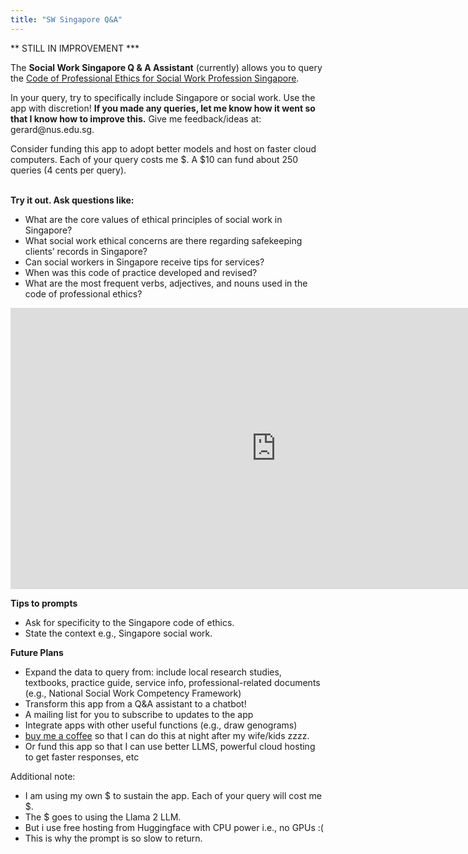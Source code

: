 ```yaml
---
title: "SW Singapore Q&A"
---
```


\*\* STILL IN IMPROVEMENT \*\*\*

The **Social Work Singapore Q & A Assistant** (currently) allows you to query the [Code of Professional Ethics for Social Work Profession Singapore](https://sasw.org.sg/wp-content/uploads/2021/04/SASW-Code-of-Professional-Ethics-3rd-Revision-online.pdf).

In your query, try to specifically include Singapore or social work. Use the app with discretion! 
**If you made any queries, let me know how it went so that I know how to improve this.** 
Give me feedback/ideas at: gerard\@nus.edu.sg.

Consider funding this app to adopt better models and host on faster cloud computers. Each of your query costs me $. A \$10 can fund about 250 queries (4 cents per query).

\
**Try it out. Ask questions like:**

-   What are the core values of ethical principles of social work in Singapore?
-   What social work ethical concerns are there regarding safekeeping clients' records in Singapore?
-   Can social workers in Singapore receive tips for services?
-   When was this code of practice developed and revised?
-   What are the most frequent verbs, adjectives, and nouns used in the code of professional ethics?

<iframe src="https://gcsk1982-socialworksgchatgpt.hf.space" frameborder="0" width="850" height="450">

</iframe>

**Tips to prompts**

-   Ask for specificity to the Singapore code of ethics.
-   State the context e.g., Singapore social work.

**Future Plans**

-   Expand the data to query from: include local research studies, textbooks, practice guide, service info, professional-related documents (e.g., National Social Work Competency Framework)
-   Transform this app from a Q&A assistant to a chatbot!
-   A mailing list for you to subscribe to updates to the app
-   Integrate apps with other useful functions (e.g., draw genograms)
-   [buy me a coffee](https://www.buymeacoffee.com/gerardchung) so that I can do this at night after my wife/kids zzzz.
-   Or fund this app so that I can use better LLMS, powerful cloud hosting to get faster responses, etc

Additional note:

-   I am using my own \$ to sustain the app. Each of your query will cost me \$.
-   The \$ goes to using the Llama 2 LLM.
-   But i use free hosting from Huggingface with CPU power i.e., no GPUs :(
-   This is why the prompt is so slow to return.
